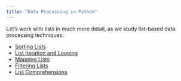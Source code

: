 ```yaml
---
title: "Data Processing in Python"
---
```



Let's work with lists in much more detail, as we study list-based data processing techniques:

   + [Sorting Lists](./sorting.qmd)
   + [List Iteration and Looping](./for-loops.qmd)
   + [Mapping Lists](./mapping.qmd)
   + [Filtering Lists](./filtering.qmd)
   + [List Comprehensions](./list-comprehensions.qmd)
